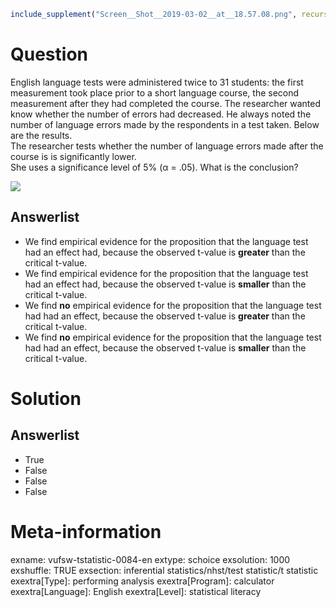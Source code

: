 ```r
include_supplement("Screen__Shot__2019-03-02__at__18.57.08.png", recursive = TRUE)
```

Question
========
English language tests were administered twice to 31 students: the first measurement took place prior to a short language course, the second measurement after they had completed the course. The researcher wanted know whether the number of errors had decreased. He always noted the number of language errors made by the respondents in a test taken. Below are the results.  
The researcher tests whether the number of language errors made after the course is is significantly lower.  
She uses a significance level of 5% (α = .05). What is the conclusion?  
  
![](Screen__Shot__2019-03-02__at__18.57.08.png)

Answerlist
----------
* We find empirical evidence for the proposition that the language test had an effect had, because the observed t-value is **greater** than the critical t-value.
* We find empirical evidence for the proposition that the language test had an effect had, because the observed t-value is **smaller** than the critical t-value.
* We find **no** empirical evidence for the proposition that the language test had had an effect, because the observed t-value is **greater** than the critical t-value.
* We find **no** empirical evidence for the proposition that the language test had had an effect, because the observed t-value is **smaller** than the critical t-value.

Solution
========

Answerlist
----------
* True
* False
* False
* False

Meta-information
================
exname: vufsw-tstatistic-0084-en
extype: schoice
exsolution: 1000
exshuffle: TRUE
exsection: inferential statistics/nhst/test statistic/t statistic
exextra[Type]: performing analysis
exextra[Program]: calculator
exextra[Language]: English
exextra[Level]: statistical literacy

